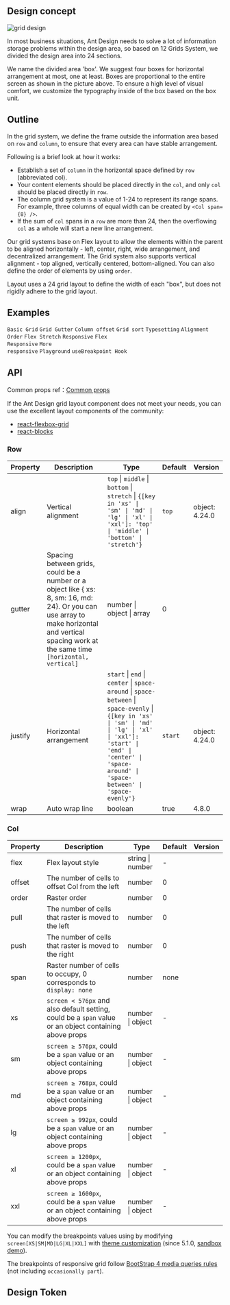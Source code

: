 

<Meta of={GridStories} />

        
## Design concept

<div class="grid-demo">
  <img draggable="false" src="https://gw.alipayobjects.com/zos/bmw-prod/9189c9ef-c601-40dc-9960-c11dbb681888.svg" alt="grid design" />
</div>

In most business situations, Ant Design needs to solve a lot of information storage problems within the design area, so based on 12 Grids System, we divided the design area into 24 sections.

We name the divided area 'box'. We suggest four boxes for horizontal arrangement at most, one at least. Boxes are proportional to the entire screen as shown in the picture above. To ensure a high level of visual comfort, we customize the typography inside of the box based on the box unit.

## Outline

In the grid system, we define the frame outside the information area based on `row` and `column`, to ensure that every area can have stable arrangement.

Following is a brief look at how it works:

- Establish a set of `column` in the horizontal space defined by `row` (abbreviated col).
- Your content elements should be placed directly in the `col`, and only `col` should be placed directly in `row`.
- The column grid system is a value of 1-24 to represent its range spans. For example, three columns of equal width can be created by `<Col span={8} />`.
- If the sum of `col` spans in a `row` are more than 24, then the overflowing `col` as a whole will start a new line arrangement.

Our grid systems base on Flex layout to allow the elements within the parent to be aligned horizontally - left, center, right, wide arrangement, and decentralized arrangement. The Grid system also supports vertical alignment - top aligned, vertically centered, bottom-aligned. You can also define the order of elements by using `order`.

Layout uses a 24 grid layout to define the width of each "box", but does not rigidly adhere to the grid layout.

## Examples

<code src="./demo/basic.tsx">Basic Grid</code>
<code src="./demo/gutter.tsx">Grid Gutter</code>
<code src="./demo/offset.tsx">Column offset</code>
<code src="./demo/sort.tsx">Grid sort</code>
<code src="./demo/flex.tsx">Typesetting</code>
<code src="./demo/flex-align.tsx">Alignment</code>
<code src="./demo/flex-order.tsx">Order</code>
<code src="./demo/flex-stretch.tsx">Flex Stretch</code>
<code src="./demo/responsive.tsx">Responsive</code>
<code src="./demo/responsive-flex.tsx" version="5.14.0">Flex Responsive</code>
<code src="./demo/responsive-more.tsx">More responsive</code>
<code src="./demo/playground.tsx">Playground</code>
<code src="./demo/useBreakpoint.tsx">useBreakpoint Hook</code>

## API

Common props ref：[Common props](/docs/react/common-props)

If the Ant Design grid layout component does not meet your needs, you can use the excellent layout components of the community:

- [react-flexbox-grid](http://roylee0704.github.io/react-flexbox-grid/)
- [react-blocks](https://github.com/whoisandy/react-blocks/)

### Row

| Property | Description | Type | Default | Version |
| --- | --- | --- | --- | --- |
| align | Vertical alignment | `top` \| `middle` \| `bottom` \| `stretch` \| `{[key in 'xs' \| 'sm' \| 'md' \| 'lg' \| 'xl' \| 'xxl']: 'top' \| 'middle' \| 'bottom' \| 'stretch'}` | `top` | object: 4.24.0 |
| gutter | Spacing between grids, could be a number or a object like { xs: 8, sm: 16, md: 24}. Or you can use array to make horizontal and vertical spacing work at the same time `[horizontal, vertical]` | number \| object \| array | 0 |  |
| justify | Horizontal arrangement | `start` \| `end` \| `center` \| `space-around` \| `space-between` \| `space-evenly` \| `{[key in 'xs' \| 'sm' \| 'md' \| 'lg' \| 'xl' \| 'xxl']: 'start' \| 'end' \| 'center' \| 'space-around' \| 'space-between' \| 'space-evenly'}` | `start` | object: 4.24.0 |
| wrap | Auto wrap line | boolean | true | 4.8.0 |

### Col

| Property | Description | Type | Default | Version |
| --- | --- | --- | --- | --- |
| flex | Flex layout style | string \| number | - |  |
| offset | The number of cells to offset Col from the left | number | 0 |  |
| order | Raster order | number | 0 |  |
| pull | The number of cells that raster is moved to the left | number | 0 |  |
| push | The number of cells that raster is moved to the right | number | 0 |  |
| span | Raster number of cells to occupy, 0 corresponds to `display: none` | number | none |  |
| xs | `screen < 576px` and also default setting, could be a `span` value or an object containing above props | number \| object | - |  |
| sm | `screen ≥ 576px`, could be a `span` value or an object containing above props | number \| object | - |  |
| md | `screen ≥ 768px`, could be a `span` value or an object containing above props | number \| object | - |  |
| lg | `screen ≥ 992px`, could be a `span` value or an object containing above props | number \| object | - |  |
| xl | `screen ≥ 1200px`, could be a `span` value or an object containing above props | number \| object | - |  |
| xxl | `screen ≥ 1600px`, could be a `span` value or an object containing above props | number \| object | - |  |

You can modify the breakpoints values using by modifying `screen[XS|SM|MD|LG|XL|XXL]` with [theme customization](/docs/react/customize-theme) (since 5.1.0, [sandbox demo](https://codesandbox.io/s/antd-reproduction-template-forked-dlq3r9?file=/index.js)).

The breakpoints of responsive grid follow [BootStrap 4 media queries rules](https://getbootstrap.com/docs/4.0/layout/overview/#responsive-breakpoints) (not including `occasionally part`).

## Design Token

<ComponentTokenTable component="Grid"></ComponentTokenTable>

